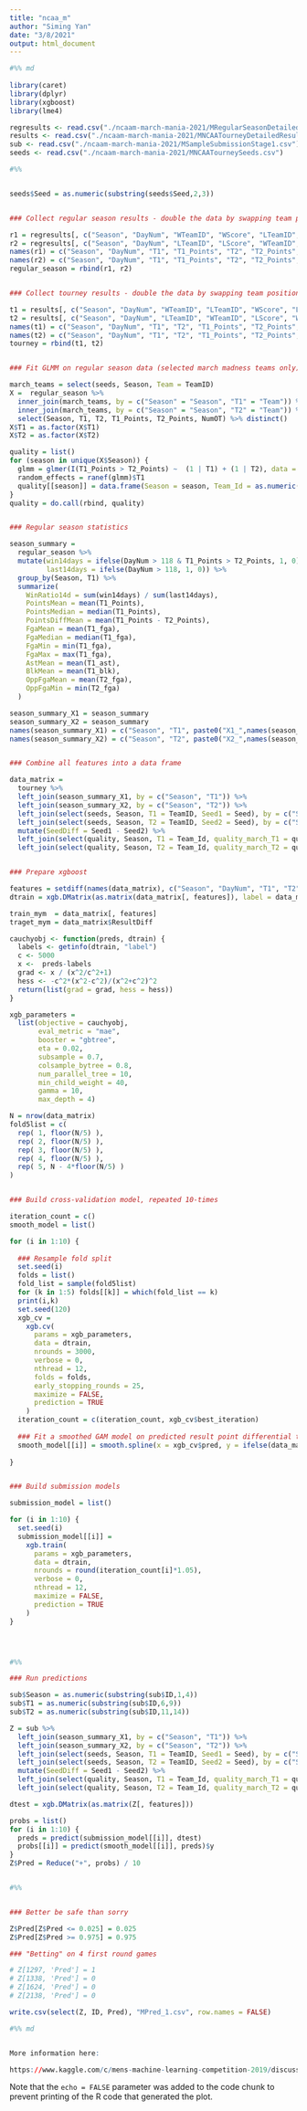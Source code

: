 ```yaml
---
title: "ncaa_m"
author: "Siming Yan"
date: "3/8/2021"
output: html_document
---
```


```r
#%% md
 
library(caret)
library(dplyr)
library(xgboost)
library(lme4)

```


```r
regresults <- read.csv("./ncaam-march-mania-2021/MRegularSeasonDetailedResults.csv")
results <- read.csv("./ncaam-march-mania-2021/MNCAATourneyDetailedResults.csv")
sub <- read.csv("./ncaam-march-mania-2021/MSampleSubmissionStage1.csv")
seeds <- read.csv("./ncaam-march-mania-2021/MNCAATourneySeeds.csv")
```


```r
#%%


seeds$Seed = as.numeric(substring(seeds$Seed,2,3))


### Collect regular season results - double the data by swapping team positions

r1 = regresults[, c("Season", "DayNum", "WTeamID", "WScore", "LTeamID", "LScore", "NumOT", "WFGA", "WAst", "WBlk", "LFGA", "LAst", "LBlk")]
r2 = regresults[, c("Season", "DayNum", "LTeamID", "LScore", "WTeamID", "WScore", "NumOT", "LFGA", "LAst", "LBlk", "WFGA", "WAst", "WBlk")]
names(r1) = c("Season", "DayNum", "T1", "T1_Points", "T2", "T2_Points", "NumOT", "T1_fga", "T1_ast", "T1_blk", "T2_fga", "T2_ast", "T2_blk")
names(r2) = c("Season", "DayNum", "T1", "T1_Points", "T2", "T2_Points", "NumOT", "T1_fga", "T1_ast", "T1_blk", "T2_fga", "T2_ast", "T2_blk")
regular_season = rbind(r1, r2)


### Collect tourney results - double the data by swapping team positions

t1 = results[, c("Season", "DayNum", "WTeamID", "LTeamID", "WScore", "LScore")] %>% mutate(ResultDiff = WScore - LScore)
t2 = results[, c("Season", "DayNum", "LTeamID", "WTeamID", "LScore", "WScore")] %>% mutate(ResultDiff = LScore - WScore)
names(t1) = c("Season", "DayNum", "T1", "T2", "T1_Points", "T2_Points", "ResultDiff")
names(t2) = c("Season", "DayNum", "T1", "T2", "T1_Points", "T2_Points", "ResultDiff")
tourney = rbind(t1, t2)


### Fit GLMM on regular season data (selected march madness teams only) - extract random effects for each team

march_teams = select(seeds, Season, Team = TeamID)
X =  regular_season %>% 
  inner_join(march_teams, by = c("Season" = "Season", "T1" = "Team")) %>% 
  inner_join(march_teams, by = c("Season" = "Season", "T2" = "Team")) %>% 
  select(Season, T1, T2, T1_Points, T2_Points, NumOT) %>% distinct()
X$T1 = as.factor(X$T1)
X$T2 = as.factor(X$T2)

quality = list()
for (season in unique(X$Season)) {
  glmm = glmer(I(T1_Points > T2_Points) ~  (1 | T1) + (1 | T2), data = X[X$Season == season & X$NumOT == 0, ], family = binomial) 
  random_effects = ranef(glmm)$T1
  quality[[season]] = data.frame(Season = season, Team_Id = as.numeric(row.names(random_effects)), quality = exp(random_effects[,"(Intercept)"]))
}
quality = do.call(rbind, quality)


### Regular season statistics

season_summary = 
  regular_season %>%
  mutate(win14days = ifelse(DayNum > 118 & T1_Points > T2_Points, 1, 0),
         last14days = ifelse(DayNum > 118, 1, 0)) %>% 
  group_by(Season, T1) %>%
  summarize(
    WinRatio14d = sum(win14days) / sum(last14days),
    PointsMean = mean(T1_Points),
    PointsMedian = median(T1_Points),
    PointsDiffMean = mean(T1_Points - T2_Points),
    FgaMean = mean(T1_fga), 
    FgaMedian = median(T1_fga),
    FgaMin = min(T1_fga), 
    FgaMax = max(T1_fga), 
    AstMean = mean(T1_ast), 
    BlkMean = mean(T1_blk), 
    OppFgaMean = mean(T2_fga), 
    OppFgaMin = min(T2_fga)  
  )

season_summary_X1 = season_summary
season_summary_X2 = season_summary
names(season_summary_X1) = c("Season", "T1", paste0("X1_",names(season_summary_X1)[-c(1,2)]))
names(season_summary_X2) = c("Season", "T2", paste0("X2_",names(season_summary_X2)[-c(1,2)]))


### Combine all features into a data frame

data_matrix =
  tourney %>% 
  left_join(season_summary_X1, by = c("Season", "T1")) %>% 
  left_join(season_summary_X2, by = c("Season", "T2")) %>%
  left_join(select(seeds, Season, T1 = TeamID, Seed1 = Seed), by = c("Season", "T1")) %>% 
  left_join(select(seeds, Season, T2 = TeamID, Seed2 = Seed), by = c("Season", "T2")) %>% 
  mutate(SeedDiff = Seed1 - Seed2) %>%
  left_join(select(quality, Season, T1 = Team_Id, quality_march_T1 = quality), by = c("Season", "T1")) %>%
  left_join(select(quality, Season, T2 = Team_Id, quality_march_T2 = quality), by = c("Season", "T2"))


### Prepare xgboost 

features = setdiff(names(data_matrix), c("Season", "DayNum", "T1", "T2", "T1_Points", "T2_Points", "ResultDiff"))
dtrain = xgb.DMatrix(as.matrix(data_matrix[, features]), label = data_matrix$ResultDiff)

train_mym  = data_matrix[, features]
traget_mym = data_matrix$ResultDiff
```


```r
cauchyobj <- function(preds, dtrain) {
  labels <- getinfo(dtrain, "label")
  c <- 5000 
  x <-  preds-labels
  grad <- x / (x^2/c^2+1)
  hess <- -c^2*(x^2-c^2)/(x^2+c^2)^2
  return(list(grad = grad, hess = hess))
}

xgb_parameters = 
  list(objective = cauchyobj, 
       eval_metric = "mae",
       booster = "gbtree", 
       eta = 0.02,
       subsample = 0.7,
       colsample_bytree = 0.8,
       num_parallel_tree = 10,
       min_child_weight = 40,
       gamma = 10,
       max_depth = 4)

N = nrow(data_matrix)
fold5list = c(
  rep( 1, floor(N/5) ),
  rep( 2, floor(N/5) ),
  rep( 3, floor(N/5) ),
  rep( 4, floor(N/5) ),
  rep( 5, N - 4*floor(N/5) )
)


### Build cross-validation model, repeated 10-times

iteration_count = c()
smooth_model = list()

for (i in 1:10) {
  
  ### Resample fold split
  set.seed(i)
  folds = list()  
  fold_list = sample(fold5list)
  for (k in 1:5) folds[[k]] = which(fold_list == k)
  print(i,k)
  set.seed(120)
  xgb_cv = 
    xgb.cv(
      params = xgb_parameters,
      data = dtrain,
      nrounds = 3000,
      verbose = 0,
      nthread = 12,
      folds = folds,
      early_stopping_rounds = 25,
      maximize = FALSE,
      prediction = TRUE
    )
  iteration_count = c(iteration_count, xgb_cv$best_iteration)
  
  ### Fit a smoothed GAM model on predicted result point differential to get probabilities
  smooth_model[[i]] = smooth.spline(x = xgb_cv$pred, y = ifelse(data_matrix$ResultDiff > 0, 1, 0))
  
}


### Build submission models

submission_model = list()

for (i in 1:10) {
  set.seed(i)
  submission_model[[i]] = 
    xgb.train(
      params = xgb_parameters,
      data = dtrain,
      nrounds = round(iteration_count[i]*1.05),
      verbose = 0,
      nthread = 12,
      maximize = FALSE,
      prediction = TRUE
    )
}




#%%

### Run predictions
```


```r
sub$Season = as.numeric(substring(sub$ID,1,4))
sub$T1 = as.numeric(substring(sub$ID,6,9))
sub$T2 = as.numeric(substring(sub$ID,11,14))

Z = sub %>% 
  left_join(season_summary_X1, by = c("Season", "T1")) %>% 
  left_join(season_summary_X2, by = c("Season", "T2")) %>%
  left_join(select(seeds, Season, T1 = TeamID, Seed1 = Seed), by = c("Season", "T1")) %>% 
  left_join(select(seeds, Season, T2 = TeamID, Seed2 = Seed), by = c("Season", "T2")) %>% 
  mutate(SeedDiff = Seed1 - Seed2) %>%
  left_join(select(quality, Season, T1 = Team_Id, quality_march_T1 = quality), by = c("Season", "T1")) %>%
  left_join(select(quality, Season, T2 = Team_Id, quality_march_T2 = quality), by = c("Season", "T2"))
```


```r
dtest = xgb.DMatrix(as.matrix(Z[, features]))

probs = list()
for (i in 1:10) {
  preds = predict(submission_model[[i]], dtest)
  probs[[i]] = predict(smooth_model[[i]], preds)$y
}
Z$Pred = Reduce("+", probs) / 10


#%%


### Better be safe than sorry

Z$Pred[Z$Pred <= 0.025] = 0.025
Z$Pred[Z$Pred >= 0.975] = 0.975

### "Betting" on 4 first round games

# Z[1297, 'Pred'] = 1
# Z[1338, 'Pred'] = 0
# Z[1624, 'Pred'] = 0
# Z[2138, 'Pred'] = 0

write.csv(select(Z, ID, Pred), "MPred_1.csv", row.names = FALSE)

#%% md


More information here:

https://www.kaggle.com/c/mens-machine-learning-competition-2019/discussion/89150


```

Note that the `echo = FALSE` parameter was added to the code chunk to prevent printing of the R code that generated the plot.

